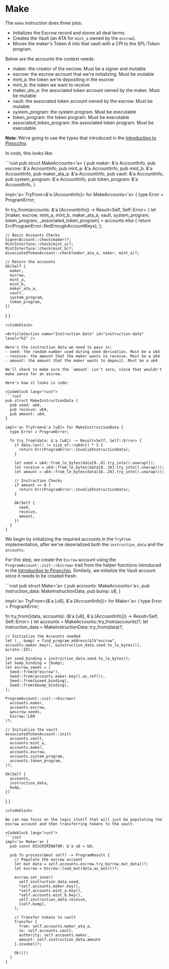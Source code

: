 # Make

The `make` instruction does three jobs:
- Initializes the Escrow record and stores all deal terms.
- Creates the Vault (an ATA for `mint_a` owned by the `escrow`).
- Moves the maker's Token A into that vault with a CPI to the SPL-Token program.

<ArticleSection name="Required Accounts" id="required-accounts" level="h2" />

Below are the accounts the context needs:

- maker: the creator of the escrow. Must be a signer and mutable
- escrow: the escrow account that we're initializing. Must be mutable
- mint_a: the token we're depositing in the escrow
- mint_b: the token we want to receive
- maker_ata_a: the associated token account owned by the maker. Must be mutable
- vault: the associated token account owned by the escrow. Must be mutable
- system_program: the system program. Must be executable
- token_program: the token program. Must be executable
- associated_token_program: the associated token program. Must be executable

**Note**: We're going to use the types that introduced in the [Introduction to Pinocchio](/en/courses/introduction-to-pinocchio/pinocchio-accounts).

In code, this looks like:

<Codeblock lang="rust">
```rust
pub struct MakeAccounts<'a> {
  pub maker: &'a AccountInfo,
  pub escrow: &'a AccountInfo,
  pub mint_a: &'a AccountInfo,
  pub mint_b: &'a AccountInfo,
  pub maker_ata_a: &'a AccountInfo,
  pub vault: &'a AccountInfo,
  pub system_program: &'a AccountInfo,
  pub token_program: &'a AccountInfo,
}

impl<'a> TryFrom<&'a [AccountInfo]> for MakeAccounts<'a> {
  type Error = ProgramError;

  fn try_from(accounts: &'a [AccountInfo]) -> Result<Self, Self::Error> {
    let [maker, escrow, mint_a, mint_b, maker_ata_a, vault, system_program, token_program, _associated_token_program] = accounts else {
      return Err(ProgramError::NotEnoughAccountKeys);
    };

    // Basic Accounts Checks
    SignerAccount::check(maker)?;
    MintInterface::check(mint_a)?;
    MintInterface::check(mint_b)?;
    AssociatedTokenAccount::check(maker_ata_a, maker, mint_a)?;

    // Return the accounts
    Ok(Self {
      maker,
      escrow,
      mint_a,
      mint_b,
      maker_ata_a,
      vault,
      system_program,
      token_program,
    })
  }
}
```
</Codeblock>

<ArticleSection name="Instruction Data" id="instruction-data" level="h2" />

Here's the instruction data we need to pass in:
- seed: the random number used during seed derivation. Must be a u64
- receive: the amount that the maker wants to receive. Must be a u64
- amount: the amount that the maker wants to deposit. Must be a u64

We'll check to make sure the `amount` isn't zero, since that wouldn't make sense for an escrow.

Here's how it looks in code:

<Codeblock lang="rust">
```rust
pub struct MakeInstructionData {
  pub seed: u64,
  pub receive: u64,
  pub amount: u64,
}

impl<'a> TryFrom<&'a [u8]> for MakeInstructionData {
  type Error = ProgramError;

  fn try_from(data: &'a [u8]) -> Result<Self, Self::Error> {
    if data.len() != size_of::<u64>() * 3 {
      return Err(ProgramError::InvalidInstructionData);
    }

    let seed = u64::from_le_bytes(data[0..8].try_into().unwrap());
    let receive = u64::from_le_bytes(data[8..16].try_into().unwrap());
    let amount = u64::from_le_bytes(data[16..24].try_into().unwrap());

    // Instruction Checks
    if amount == 0 {
      return Err(ProgramError::InvalidInstructionData);
    }

    Ok(Self {
      seed,
      receive,
      amount,
    })
  }
}
```
</Codeblock>

<ArticleSection name="Instruction Logic" id="instruction-logic" level="h2" />

We begin by initializing the required accounts in the `TryFrom` implementation, after we've deserialized both the `instruction_data` and the `accounts`.

For this step, we create the `Escrow` account using the `ProgramAccount::init::<Escrow>` trait from the helper functions introduced in the [Introduction to Pinocchio](/en/courses/introduction-to-pinocchio/pinocchio-accounts). Similarly, we initialize the Vault account since it needs to be created fresh:

<Codeblock lang="rust">
```rust
pub struct Make<'a> {
  pub accounts: MakeAccounts<'a>,
  pub instruction_data: MakeInstructionData,
  pub bump: u8,
}

impl<'a> TryFrom<(&'a [u8], &'a [AccountInfo])> for Make<'a> {
  type Error = ProgramError;

  fn try_from((data, accounts): (&'a [u8], &'a [AccountInfo])) -> Result<Self, Self::Error> {
    let accounts = MakeAccounts::try_from(accounts)?;
    let instruction_data = MakeInstructionData::try_from(data)?;

    // Initialize the Accounts needed
    let (_, bump) = find_program_address(&[b"escrow", accounts.maker.key(), &instruction_data.seed.to_le_bytes()], &crate::ID);

    let seed_binding = instruction_data.seed.to_le_bytes();
    let bump_binding = [bump];
    let escrow_seeds = [
      Seed::from(b"escrow"),
      Seed::from(accounts.maker.key().as_ref()),
      Seed::from(&seed_binding),
      Seed::from(&bump_binding),
    ];

    ProgramAccount::init::<Escrow>(
      accounts.maker,
      accounts.escrow,
      &escrow_seeds,
      Escrow::LEN
    )?;

    // Initialize the vault
    AssociatedTokenAccount::init(
      accounts.vault,
      accounts.mint_a,
      accounts.maker,
      accounts.escrow,
      accounts.system_program,
      accounts.token_program,
    )?;

    Ok(Self {
      accounts,
      instruction_data,
      bump,
    })
  }
}
```
</Codeblock>

We can now focus on the logic itself that will just be populating the escrow account and then transferring tokens to the vault.

<Codeblock lang="rust">
```rust
impl<'a> Make<'a> {
  pub const DISCRIMINATOR: &'a u8 = &0;

  pub fn process(&mut self) -> ProgramResult {
    // Populate the escrow account
    let mut data = self.accounts.escrow.try_borrow_mut_data()?;
    let escrow = Escrow::load_mut(data.as_mut())?;

    escrow.set_inner(
      self.instruction_data.seed,
      *self.accounts.maker.key(),
      *self.accounts.mint_a.key(),
      *self.accounts.mint_b.key(),
      self.instruction_data.receive,
      [self.bump],
    );

    // Transfer tokens to vault
    Transfer {
      from: self.accounts.maker_ata_a,
      to: self.accounts.vault,
      authority: self.accounts.maker,
      amount: self.instruction_data.amount
    }.invoke()?;

    Ok(())
  }
}
```
</Codeblock>
